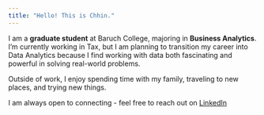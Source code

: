 ```yaml
---
title: "Hello! This is Chhin."
---
```


I am a **graduate student** at Baruch College, majoring in **Business Analytics**. I’m currently working in Tax, but I am planning to transition my career into Data Analytics because I find working with data both fascinating and powerful in solving real-world problems.

Outside of work, I enjoy spending time with my family, traveling to new places, and trying new things.

I am always open to connecting - feel free to reach out on [LinkedIn](https://www.linkedin.com/in/chhin-lama-50b493186)